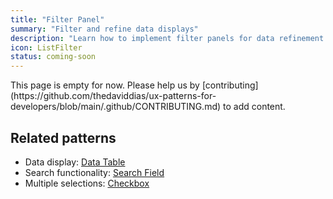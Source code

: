 ```yaml
---
title: "Filter Panel"
summary: "Filter and refine data displays"
description: "Learn how to implement filter panels for data refinement. Discover best practices for faceted search, filter UI, and dynamic filtering."
icon: ListFilter
status: coming-soon
---
```


<Callout type="warning">
  This page is empty for now. Please help us by
  [contributing](https://github.com/thedaviddias/ux-patterns-for-developers/blob/main/.github/CONTRIBUTING.md)
  to add content.
</Callout>

## Related patterns

- Data display: [Data Table](/patterns/data-display/table)
- Search functionality: [Search Field](/patterns/forms/search-field)
- Multiple selections: [Checkbox](/patterns/forms/checkbox)
